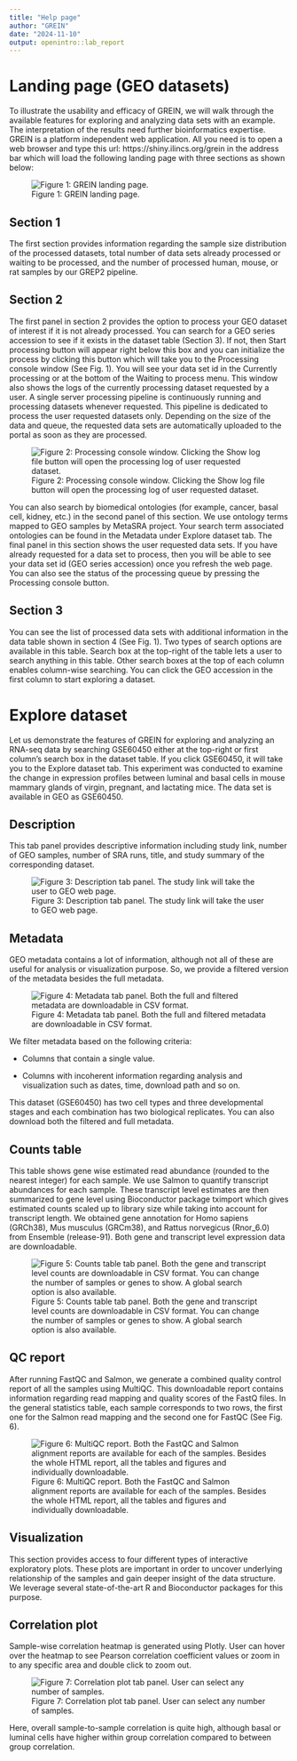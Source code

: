 ---
title: "Help page"
author: "GREIN"
date: "2024-11-10"
output: openintro::lab_report
---

# Landing page (GEO datasets)

To illustrate the usability and efficacy of GREIN, we will walk through the available features for exploring and analyzing data sets with an example. The interpretation of the results need further bioinformatics expertise. GREIN is a platform independent web application. All you need is to open a web browser and type this url: https://shiny.ilincs.org/grein in the address bar which will load the following landing page with three sections as shown below:

![Figure 1: GREIN landing page.](https://files.mdnice.com/user/71304/2e251f8c-df26-430a-89d8-355a8405a555.png)

## Section 1

The first section provides information regarding the sample size distribution of the processed datasets, total number of data sets already processed or waiting to be processed, and the number of processed human, mouse, or rat samples by our GREP2 pipeline.

## Section 2

The first panel in section 2 provides the option to process your GEO dataset of interest if it is not already processed. You can search for a GEO series accession to see if it exists in the dataset table (Section 3). If not, then Start processing button will appear right below this box and you can initialize the process by clicking this button which will take you to the Processing console window (See Fig. 1). You will see your data set id in the Currently processing or at the bottom of the Waiting to process menu. This window also shows the logs of the currently processing dataset requested by a user. A single server processing pipeline is continuously running and processing datasets whenever requested. This pipeline is dedicated to process the user requested datasets only. Depending on the size of the data and queue, the requested data sets are automatically uploaded to the portal as soon as they are processed.

![Figure 2: Processing console window. Clicking the Show log file button will open the processing log of user requested dataset.](https://files.mdnice.com/user/71304/e924dc37-560f-495e-bae1-5aaaa16c548c.png)

You can also search by biomedical ontologies (for example, cancer, basal cell, kidney, etc.) in the second panel of this section. We use ontology terms mapped to GEO samples by MetaSRA project. Your search term associated ontologies can be found in the Metadata under Explore dataset tab. The final panel in this section shows the user requested data sets. If you have already requested for a data set to process, then you will be able to see your data set id (GEO series accession) once you refresh the web page. You can also see the status of the processing queue by pressing the Processing console button.

## Section 3

You can see the list of processed data sets with additional information in the data table shown in section 4 (See Fig. 1). Two types of search options are available in this table. Search box at the top-right of the table lets a user to search anything in this table. Other search boxes at the top of each column enables column-wise searching. You can click the GEO accession in the first column to start exploring a dataset.

# Explore dataset

Let us demonstrate the features of GREIN for exploring and analyzing an RNA-seq data by searching GSE60450 either at the top-right or first column’s search box in the dataset table. If you click GSE60450, it will take you to the Explore dataset tab. This experiment was conducted to examine the change in expression profiles between luminal and basal cells in mouse mammary glands of virgin, pregnant, and lactating mice. The data set is available in GEO as GSE60450.

## Description

This tab panel provides descriptive information including study link, number of GEO samples, number of SRA runs, title, and study summary of the corresponding dataset.

![Figure 3: Description tab panel. The study link will take the user to GEO web page.](https://files.mdnice.com/user/71304/71772913-c742-4532-85dc-748c6ad469e6.png)

## Metadata

GEO metadata contains a lot of information, although not all of these are useful for analysis or visualization purpose. So, we provide a filtered version of the metadata besides the full metadata.

![Figure 4: Metadata tab panel. Both the full and filtered metadata are downloadable in CSV format.](https://files.mdnice.com/user/71304/f1f4a10b-d2cd-4c4c-9753-5c46db47e5e4.png)

We filter metadata based on the following criteria:

* Columns that contain a single value.

* Columns with incoherent information regarding analysis and visualization such as dates, time, download path and so on.

This dataset (GSE60450) has two cell types and three developmental stages and each combination has two biological replicates. You can also download both the filtered and full metadata.

## Counts table

This table shows gene wise estimated read abundance (rounded to the nearest integer) for each sample. We use Salmon to quantify transcript abundances for each sample. These transcript level estimates are then summarized to gene level using Bioconductor package tximport which gives estimated counts scaled up to library size while taking into account for transcript length. We obtained gene annotation for Homo sapiens (GRCh38), Mus musculus (GRCm38), and Rattus norvegicus (Rnor_6.0) from Ensemble (release-91). Both gene and transcript level expression data are downloadable.

![Figure 5: Counts table tab panel. Both the gene and transcript level counts are downloadable in CSV format. You can change the number of samples or genes to show. A global search option is also available.](https://files.mdnice.com/user/71304/93cb757c-1b9b-4f21-ba99-edb0e824072e.png)

## QC report

After running FastQC and Salmon, we generate a combined quality control report of all the samples using MultiQC. This downloadable report contains information regarding read mapping and quality scores of the FastQ files. In the general statistics table, each sample corresponds to two rows, the first one for the Salmon read mapping and the second one for FastQC (See Fig. 6).

![Figure 6: MultiQC report. Both the FastQC and Salmon alignment reports are available for each of the samples. Besides the whole HTML report, all the tables and figures and individually downloadable.](https://files.mdnice.com/user/71304/966e4973-1c1e-423a-a9e5-7391c4c607a2.png)

## Visualization

This section provides access to four different types of interactive exploratory plots. These plots are important in order to uncover underlying relationship of the samples and gain deeper insight of the data structure. We leverage several state-of-the-art R and Bioconductor packages for this purpose.

## Correlation plot

Sample-wise correlation heatmap is generated using Plotly. User can hover over the heatmap to see Pearson correlation coefficient values or zoom in to any specific area and double click to zoom out.

![Figure 7: Correlation plot tab panel. User can select any number of samples.](https://files.mdnice.com/user/71304/33acbc0a-128f-418c-8e38-53517cd83947.png)

Here, overall sample-to-sample correlation is quite high, although basal or luminal cells have higher within group correlation compared to between group correlation.

